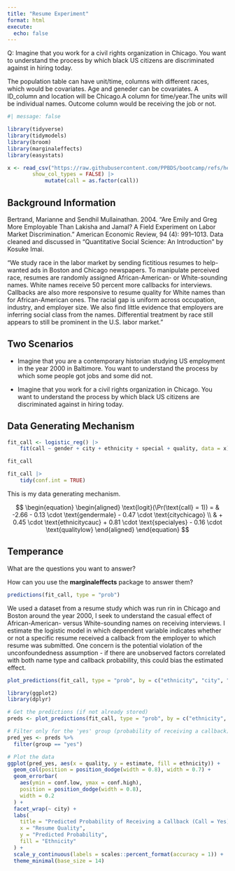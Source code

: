 ```yaml
---
title: "Resume Experiment"
format: html
execute: 
  echo: false
---
```


Q: Imagine that you work for a civil rights organization in Chicago. You want to understand the process by which black US citizens are discriminated against in hiring today.

The population table can have unit/time, columns with different races, which would be covariates. Age and geneder can be covariates. A ID_column and location will be Chicago.A column for time/year.The units will be individual names. Outcome column would be receiving the job or not. 

```r
#| message: false

library(tidyverse)
library(tidymodels)
library(broom)
library(marginaleffects)
library(easystats)

x <- read_csv("https://raw.githubusercontent.com/PPBDS/bootcamp/refs/heads/master/_internal/data/resume.csv",
        show_col_types = FALSE) |> 
            mutate(call = as.factor(call))
```

## Background Information

Bertrand, Marianne and Sendhil Mullainathan. 2004. "Are Emily and Greg More Employable Than Lakisha and Jamal? A Field Experiment on Labor Market Discrimination." American Economic Review, 94 (4): 991–1013. Data cleaned and discussed in "Quantitative Social Science: An Introduction" by Kosuke Imai.

"We study race in the labor market by sending fictitious resumes to help-wanted ads in Boston and Chicago newspapers. To manipulate perceived race, resumes are randomly assigned African-American- or White-sounding names. White names receive 50 percent more callbacks for interviews. Callbacks are also more responsive to resume quality for White names than for African-American ones. The racial gap is uniform across occupation, industry, and employer size. We also find little evidence that employers are inferring social class from the names. Differential treatment by race still appears to still be prominent in the U.S. labor market."


## Two Scenarios

* Imagine that you are a contemporary historian studying US employment in the year 2000 in Baltimore. You want to understand the process by which some people got jobs and some did not.

* Imagine that you work for a civil rights organization in Chicago. You want to understand the process by which black US citizens are discriminated against in hiring today.

## Data Generating Mechanism

```r
fit_call <- logistic_reg() |> 
    fit(call ~ gender + city + ethnicity + special + quality, data = x) 
```

```r
fit_call
```

```r
fit_call |> 
    tidy(conf.int = TRUE)
```

This is my data generating mechanism. 

$$
\begin{equation}
\begin{aligned}
\text{logit}(\Pr(\text{call} = 1)) = 
& -2.66 
- 0.13 \cdot \text{gendermale} 
- 0.47 \cdot \text{citychicago} \\
& + 0.45 \cdot \text{ethnicitycauc} 
+ 0.81 \cdot \text{specialyes} 
- 0.16 \cdot \text{qualitylow}
\end{aligned}
\end{equation}
$$

## Temperance

What are the questions you want to answer?

How can you use the **marginaleffects** package to answer them?

```r
predictions(fit_call, type = "prob")

```
 We used a dataset from a resume study which was run rin in Chicago and Boston around the year 2000, I seek to understand the casual effect of African-American- versus White-sounding names on receiving interviews. 
 I estimate the logistic model in which dependent variable indicates whether or not a specific resume received a callback from the employer to which resume was submitted. One concern is the potential violation of the unconfoundedness assumption - if there are unobserved factors correlated with both name type and callback probability, this could bias the estimated effect.

 
 ```r
 plot_predictions(fit_call, type = "prob", by = c("ethnicity", "city", "quality"), draw = FALSE)
 ```

```r
library(ggplot2)
library(dplyr)

# Get the predictions (if not already stored)
preds <- plot_predictions(fit_call, type = "prob", by = c("ethnicity", "city", "quality"), draw = FALSE)

# Filter only for the 'yes' group (probability of receiving a callback)
pred_yes <- preds %>%
  filter(group == "yes")

# Plot the data
ggplot(pred_yes, aes(x = quality, y = estimate, fill = ethnicity)) +
  geom_col(position = position_dodge(width = 0.8), width = 0.7) +
  geom_errorbar(
    aes(ymin = conf.low, ymax = conf.high),
    position = position_dodge(width = 0.8),
    width = 0.2
  ) +
  facet_wrap(~ city) +
  labs(
    title = "Predicted Probability of Receiving a Callback (Call = Yes)",
    x = "Resume Quality",
    y = "Predicted Probability",
    fill = "Ethnicity"
  ) +
  scale_y_continuous(labels = scales::percent_format(accuracy = 1)) +
  theme_minimal(base_size = 14)
```